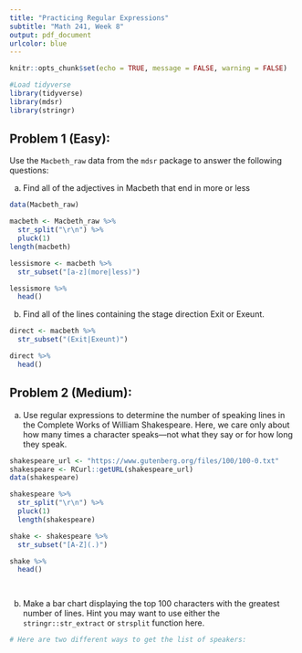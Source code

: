 ```yaml
---
title: "Practicing Regular Expressions"
subtitle: "Math 241, Week 8"
output: pdf_document
urlcolor: blue
---
```


```r
knitr::opts_chunk$set(echo = TRUE, message = FALSE, warning = FALSE)
```

```r
#Load tidyverse
library(tidyverse)
library(mdsr)
library(stringr)
```


## Problem 1 (Easy): 

Use the `Macbeth_raw` data from the `mdsr` package to answer the following questions:

a. Find all of the adjectives in Macbeth that end in more or less


```r
data(Macbeth_raw)

macbeth <- Macbeth_raw %>%
  str_split("\r\n") %>% 
  pluck(1)
length(macbeth)

lessismore <- macbeth %>%
  str_subset("[a-z](more|less)")

lessismore %>% 
  head()
```


b. Find all of the lines containing the stage direction Exit or Exeunt.

```r

direct <- macbeth %>%
  str_subset("(Exit|Exeunt)")

direct %>% 
  head()
```

## Problem 2 (Medium): 

a. Use regular expressions to determine the number of speaking lines in the Complete Works of William Shakespeare. Here, we care only about how many times a character speaks—not what they say or for how long they
speak.

```r
shakespeare_url <- "https://www.gutenberg.org/files/100/100-0.txt"
shakespeare <- RCurl::getURL(shakespeare_url)
data(shakespeare)

shakespeare %>%
  str_split("\r\n") %>% 
  pluck(1)
  length(shakespeare)

shake <- shakespeare %>%
  str_subset("[A-Z](.)")

shake %>% 
  head()
  
```

```r

```

b. Make a bar chart displaying the top 100 characters with the greatest number of lines. Hint you may want to use either the `stringr::str_extract` or `strsplit` function here.

```r
# Here are two different ways to get the list of speakers:

```


